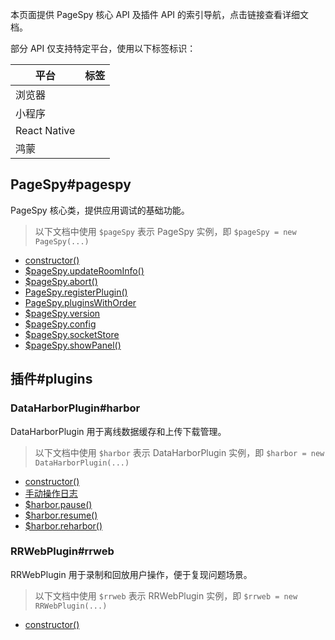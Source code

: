 
本页面提供 PageSpy 核心 API 及插件 API 的索引导航，点击链接查看详细文档。

部分 API 仅支持特定平台，使用以下标签标识：

| 平台         | 标签                           |
| ------------ | ------------------------------ |
| 浏览器       | <PlatformTag type="browser" /> |
| 小程序       | <PlatformTag type="mp" />      |
| React Native | <PlatformTag type="rn" />      |
| 鸿蒙         | <PlatformTag type="harmony" /> |

## PageSpy#pagespy

PageSpy 核心类，提供应用调试的基础功能。

> 以下文档中使用 `$pageSpy` 表示 PageSpy 实例，即 `$pageSpy = new PageSpy(...)`

- [constructor()](./pagespy#constructor)
- [$pageSpy.updateRoomInfo()](./pagespy#updateRoomInfo)
- [$pageSpy.abort()](./pagespy#abort)
- [PageSpy.registerPlugin()](./pagespy#registerPlugin)
- [PageSpy.pluginsWithOrder](./pagespy#pluginsWithOrder)
- [$pageSpy.version](./pagespy#version)
- [$pageSpy.config](./pagespy#config)
- [$pageSpy.socketStore](./pagespy#socketStore)
- [$pageSpy.showPanel()](./pagespy#showPanel) <PlatformTag type="mp" />


## 插件#plugins

### DataHarborPlugin#harbor

DataHarborPlugin 用于离线数据缓存和上传下载管理。

> 以下文档中使用 `$harbor` 表示 DataHarborPlugin 实例，即 `$harbor = new DataHarborPlugin(...)`

- [constructor()](./data-harbor#constructor)
- [手动操作日志](./data-harbor#onOfflineLog)
- [$harbor.pause()](./data-harbor#pause)
- [$harbor.resume()](./data-harbor#resume)
- [$harbor.reharbor()](./data-harbor#reharbor)

### RRWebPlugin#rrweb

RRWebPlugin 用于录制和回放用户操作，便于复现问题场景。

> 以下文档中使用 `$rrweb` 表示 RRWebPlugin 实例，即 `$rrweb = new RRWebPlugin(...)`

- [constructor()](./rrweb#constructor)